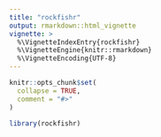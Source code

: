 ```yaml
---
title: "rockfishr"
output: rmarkdown::html_vignette
vignette: >
  %\VignetteIndexEntry{rockfishr}
  %\VignetteEngine{knitr::rmarkdown}
  %\VignetteEncoding{UTF-8}
---
```


```r
knitr::opts_chunk$set(
  collapse = TRUE,
  comment = "#>"
)
```

```r
library(rockfishr)
```
